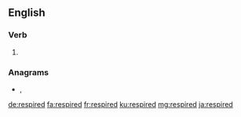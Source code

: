 ==English==

===Verb===
{{head|en|verb form}}

# {{en-past of|respire}}

===Anagrams===
* {{l|en|reprised}}, {{l|en|respider}}

[[de:respired]]
[[fa:respired]]
[[fr:respired]]
[[ku:respired]]
[[mg:respired]]
[[ja:respired]]